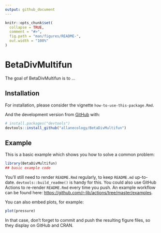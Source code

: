 ```yaml
---
output: github_document
---
```


<!-- README.md is generated from README.Rmd. Please edit that file -->

```r
knitr::opts_chunk$set(
  collapse = TRUE,
  comment = "#>",
  fig.path = "man/figures/README-",
  out.width = "100%"
)
```

# BetaDivMultifun

<!-- badges: start -->
<!-- badges: end -->

The goal of BetaDivMultifun is to ...

## Installation

For installation, please consider the vignette `how-to-use-this-package.Rmd`.

And the development version from [GitHub](https://github.com/) with:

``` r
# install.packages("devtools")
devtools::install_github("allanecology/BetaDivMultifun")
```
## Example

This is a basic example which shows you how to solve a common problem:

```r
library(BetaDivMultifun)
## basic example code
```


You'll still need to render `README.Rmd` regularly, to keep `README.md` up-to-date. `devtools::build_readme()` is handy for this. You could also use GitHub Actions to re-render `README.Rmd` every time you push. An example workflow can be found here: <https://github.com/r-lib/actions/tree/master/examples>.

You can also embed plots, for example:

```r
plot(pressure)
```

In that case, don't forget to commit and push the resulting figure files, so they display on GitHub and CRAN.
